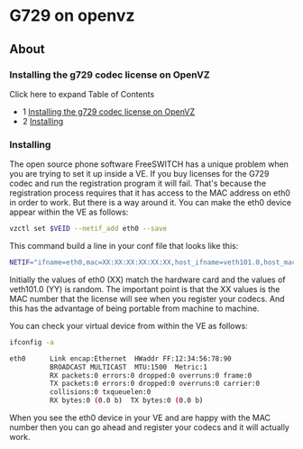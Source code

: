 
# G729 on openvz 

 

## About

### Installing the g729 codec license on OpenVZ

Click here to expand Table of Contents

* 1 [Installing the g729 codec license on OpenVZ](#installing-the-g729-codec-license-on-openvz)
* 2 [Installing](#installing)

### Installing

The open source phone software FreeSWITCH has a unique problem when you are trying to set it up inside a VE. If you buy licenses for the G729 codec and run the registration program it will fail. That's because the registration process requires that it has access to the MAC address on eth0 in order to work. But there is a way around it. You can make the eth0 device appear within the VE as follows:

```bash
vzctl set $VEID --netif_add eth0 --save
```

This command build a line in your conf file that looks like this:

```bash
NETIF="ifname=eth0,mac=XX:XX:XX:XX:XX:XX,host_ifname=veth101.0,host_mac=YY:YY:YY:YY:YY:YY"
```

Initially the values of eth0 (XX) match the hardware card and the values of veth101.0 (YY) is random. The important point is that the XX values is the MAC number that the license will see when you register your codecs. And this has the advantage of being portable from machine to machine.

You can check your virtual device from within the VE as follows:

```bash
ifconfig -a

eth0      Link encap:Ethernet  HWaddr FF:12:34:56:78:90 
          BROADCAST MULTICAST  MTU:1500  Metric:1
          RX packets:0 errors:0 dropped:0 overruns:0 frame:0
          TX packets:0 errors:0 dropped:0 overruns:0 carrier:0
          collisions:0 txqueuelen:0 
          RX bytes:0 (0.0 b)  TX bytes:0 (0.0 b) 
```

When you see the eth0 device in your VE and are happy with the MAC number then you can go ahead and register your codecs and it will actually work.


